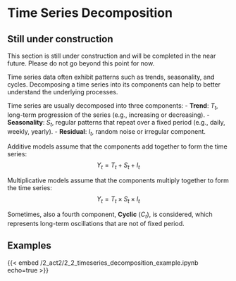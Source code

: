 # Time Series Decomposition

::: {.callout-caution}
## Still under construction

This section is still under construction and will be completed in the near future.
Please do not go beyond this point for now.
:::

[//]: # TODO - Placeholder: https://otexts.com/fpp2/decomposition.html - https://www.tigerdata.com/blog/time-series-introduction#what-is-time-series-data-and-how-to-use-it

Time series data often exhibit patterns such as trends, seasonality, and cycles.
Decomposing a time series into its components can help to better understand the underlying processes.

Time series are usually decomposed into three components:
- **Trend**: $T_t$, long-term progression of the series (e.g., increasing or decreasing).
- **Seasonality**: $S_t$, regular patterns that repeat over a fixed period (e.g., daily, weekly, yearly).
- **Residual**: $I_t$, random noise or irregular component.

Additive models assume that the components add together to form the time series:
$$ Y_t = T_t + S_t + I_t $$

Multiplicative models assume that the components multiply together to form the time series:
$$ Y_t = T_t \times S_t \times I_t $$

:::{.callout-note}
Sometimes, also a fourth component, **Cyclic** ($C_t$), is considered, which represents long-term oscillations that are not of fixed period.
:::

## Examples

{{< embed /2_act2/2_2_timeseries_decomposition_example.ipynb echo=true >}}
